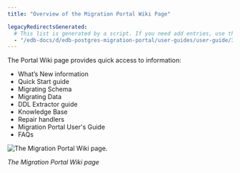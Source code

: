 ```yaml
---
title: "Overview of the Migration Portal Wiki Page"

legacyRedirectsGenerated:
  # This list is generated by a script. If you need add entries, use the `legacyRedirects` key.
  - "/edb-docs/d/edb-postgres-migration-portal/user-guides/user-guide/3.0.1/mp_overview_wiki.html"
---
```


<div id="mp_overview_wiki" class="registered_link"></div>

The Portal Wiki page provides quick access to information:

-   What’s New information
-   Quick Start guide
-   Migrating Schema
-   Migrating Data
-   DDL Extractor guide
-   Knowledge Base
-   Repair handlers
-   Migration Portal User's Guide
-   FAQs

![The Migration Portal Wiki page.](../images/mp_overview_wiki.png)

*The Migration Portal Wiki page*
